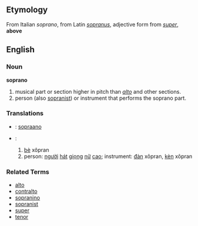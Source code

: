==Etymology==
From Italian ''soprano'', from Latin ''[[sopranus]]'', adjective form from ''[[super#Latin|super]]'', '''above'''

==English==

===Noun===
'''soprano'''

#musical part or section higher in pitch than ''[[alto]]'' and other sections.
#person (also [[sopranist]]) or instrument that performs the soprano part.

===Translations===
*{{fi}}: [[sopraano]]
*{{vi}}:
*#[[bè]] xôpran
*#person: [[người]] [[hát]] [[giọng]] [[nữ]] [[cao]]; instrument: [[đàn]] xôpran, [[kèn]] xôpran

===Related Terms===
*[[alto]]
*[[contralto]]
*[[sopranino]]
*[[sopranist]]
*[[super]]
*[[tenor]]